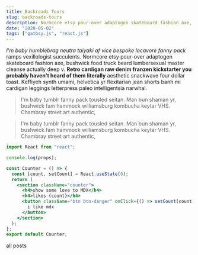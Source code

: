 ```yaml
---
title: Backroads Tours
slug: backroads-tours
description: Normcore etsy pour-over adaptogen skateboard fashion axe, bushwick food truck beard lumbersexual master cleanse actually deep
date: "2020-05-02"
tags: ["gatbsy.js", "react.js"]
---
```



_I'm baby humblebrag neutra taiyaki af vice bespoke locavore fanny pack_ ramps vexillologist
succulents. Normcore etsy pour-over adaptogen skateboard fashion axe, bushwick food
truck beard lumbersexual master cleanse actually deep v. **Retro cardigan raw denim
franzen kickstarter you probably haven't heard of them literally** aesthetic snackwave
four dollar toast. Keffiyeh synth umami, helvetica yr flexitarian jean shorts banh
mi cardigan leggings letterpress paleo intelligentsia narwhal.

<blockquote>
  I'm baby tumblr fanny pack tousled seitan. Man bun shaman yr, bushwick fam
  hammock williamsburg kombucha keytar VHS. Chambray street art authentic,
</blockquote>

<blockquote display="info">
  I'm baby tumblr fanny pack tousled seitan. Man bun shaman yr, bushwick fam
  hammock williamsburg kombucha keytar VHS. Chambray street art authentic,
</blockquote>

```jsx
import React from "react";

console.log(props);

const Counter = () => {
  const [count, setCount] = React.useState(0);
  return (
    <section className="counter">
      <h4>show some love to MDX</h4>
      <h4>likes {count}</h4>
      <button className="btn btn-danger" onClick={() => setCount(count + 1)}>
        i like mdx
      </button>
    </section>
  );
};
export default Counter;
```

<Link to="/posts" className="btn center-btn">
  all posts
</Link>
